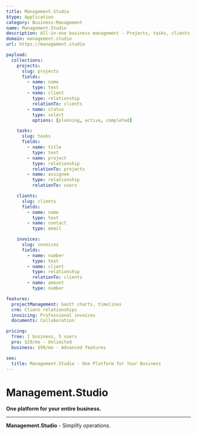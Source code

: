 ```yaml
---
title: Management.Studio
$type: Application
category: Business-Management
name: Management.Studio
description: All-in-one business management - Projects, tasks, clients, invoices, documents, team collaboration
domain: management.studio
url: https://management.studio

payload:
  collections:
    projects:
      slug: projects
      fields:
        - name: name
          type: text
        - name: client
          type: relationship
          relationTo: clients
        - name: status
          type: select
          options: [planning, active, completed]

    tasks:
      slug: tasks
      fields:
        - name: title
          type: text
        - name: project
          type: relationship
          relationTo: projects
        - name: assignee
          type: relationship
          relationTo: users

    clients:
      slug: clients
      fields:
        - name: name
          type: text
        - name: contact
          type: email

    invoices:
      slug: invoices
      fields:
        - name: number
          type: text
        - name: client
          type: relationship
          relationTo: clients
        - name: amount
          type: number

features:
  projectManagement: Gantt charts, timelines
  crm: Client relationships
  invoicing: Professional invoices
  documents: Collaboration

pricing:
  free: 1 business, 5 users
  pro: $29/mo - Unlimited
  business: $99/mo - Advanced features

seo:
  title: Management.Studio - One Platform for Your Business
---
```


# Management.Studio

**One platform for your entire business.**

---

**Management.Studio** - Simplify operations.
